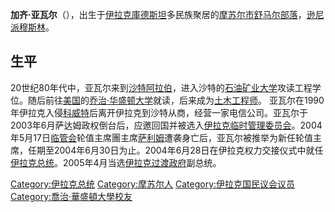 {{Infobox_President
| name        = 加齐·亚瓦尔
| image       = Ghazi al Jawar.jpg
| office = [[伊拉克過渡政府|伊拉克聯邦]]總統
| order       = 
| term_start  = 2004年6月28日
| term_end    = 2005年4月6日
| predecessor = 首任
| successor   = [[賈拉勒·塔拉巴尼|賈拉勒·塔拉巴尼]]
| birth_date  = 1958年
| birth_place =   [[伊拉克|伊拉克]][[摩苏尔|摩苏尔市]][[舒马尔部落|舒马尔部落]]
| party       = [[遜尼派|遜尼派]]
| profession  = 
| spouse      = 
}}
'''加齐·亚瓦尔'''（{{bd|1958年||||Al-Yawar, Ghazi Mashal Ajil}}），出生于[[伊拉克庫德斯坦|伊拉克庫德斯坦]]多民族聚居的[[摩苏尔|摩苏尔市]][[舒马尔部落|舒马尔部落]]，[[逊尼派|逊尼派]][[穆斯林|穆斯林]]。

==生平==
20世纪80年代中，亚瓦尔来到[[沙特阿拉伯|沙特阿拉伯]]，进入沙特的[[石油矿业大学|石油矿业大学]]攻读工程学位。随后前往[[美国|美国]]的[[乔治·华盛顿大学|乔治·华盛顿大学]]就读，后来成为[[土木工程师|土木工程师]]。 亚瓦尔在1990年伊拉克入侵[[科威特|科威特]]后离开伊拉克到沙特从商，经营一家电信公司。亚瓦尔于2003年6月萨达姆政权倒台后，应邀回国并被选入[[伊拉克临时管理委员会|伊拉克临时管理委员会]]。2004年5月17日[[伊拉克临时管理委员会|临管会]]轮值主席團主席[[萨利姆|萨利姆]]遭袭身亡后，亚瓦尔被推举为新任轮值主席，任期至2004年6月30日为止。2004年6月28日在伊拉克权力交接仪式中就任[[伊拉克总统|伊拉克总统]]。2005年4月当选[[伊拉克过渡政府|伊拉克过渡政府]]副总统。

{{伊拉克总统}}

{{DEFAULTSORT:Al-Yawar, Ghazi Mashal Ajil}}
[[Category:伊拉克总统|Category:伊拉克总统]]
[[Category:摩苏尔人|Category:摩苏尔人]]
[[Category:伊拉克国民议会议员|Category:伊拉克国民议会议员]]
[[Category:喬治·華盛頓大學校友|Category:喬治·華盛頓大學校友]]